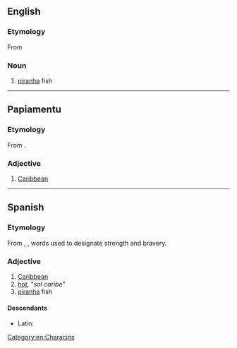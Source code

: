 {{also|Caribe|Ca-ri-bê}}
==English==
===Etymology===
From {{der|en|es|caribe}}
===Noun===
{{en-noun}}

# [[piranha]] fish

{{Webster 1913}}

[[Category:en:Characins]]

----

==Papiamentu==

===Etymology===
From {{der|pap|es|caribe}}.  

===Adjective===
{{head|pap|adjective}}

# [[Caribbean]]

----

==Spanish==

===Etymology===
From {{der|es|arw|kalingo}}, {{m|arw|kalino}}, words used to designate strength and bravery.

===Adjective===
{{es-adj|f=caribe}}

# [[Caribbean]]
# [[hot]], "''sol caribe''" {{gloss|"hot sun"}}
# [[piranha]] fish

====Descendants====
* Latin: {{l|la|Caribaeus}}
